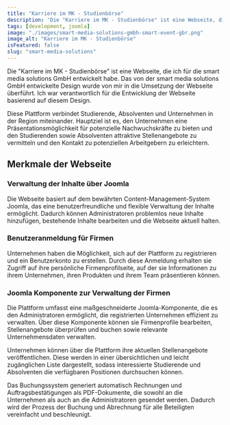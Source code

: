 ```yaml
---
title: "Karriere im MK - Studienbörse"
description: 'Die "Karriere im MK - Studienbörse" ist eine Webseite, die ich für die smart media solutions GmbH entwickelt habe.'
tags: [development, joomla]
image: "./images/smart-media-solutions-gmbh-smart-event-gbr.png"
image_alt: "Karriere im MK - Studienbörse"
isFeatured: false
slug: "smart-media-solutions"
---
```



Die "Karriere im MK - Studienbörse" ist eine Webseite, die ich für die smart media solutions GmbH entwickelt habe. Das von der smart media solutions GmbH entwickelte Design wurde von mir in die Umsetzung der Webseite überführt. Ich war verantwortlich für die Entwicklung der Webseite basierend auf diesem Design.

Diese Plattform verbindet Studierende, Absolventen und Unternehmen in der Region miteinander. Hauptziel ist es, den Unternehmen eine Präsentationsmöglichkeit für potenzielle Nachwuchskräfte zu bieten und den Studierenden sowie Absolventen attraktive Stellenangebote zu vermitteln und den Kontakt zu potenziellen Arbeitgebern zu erleichtern.

<ProjectDetails
  client="smart media solutions GmbH"
  handover="05/2023"
  services="HTML, SCSS, JavaScript, PHP, Joomla, MySQL"
  website="https://karriere-im-mk.de/"
/>

## Merkmale der Webseite

### Verwaltung der Inhalte über Joomla

Die Webseite basiert auf dem bewährten Content-Management-System Joomla, das eine benutzerfreundliche und flexible Verwaltung der Inhalte ermöglicht. Dadurch können Administratoren problemlos neue Inhalte hinzufügen, bestehende Inhalte bearbeiten und die Webseite aktuell halten.

### Benutzeranmeldung für Firmen

Unternehmen haben die Möglichkeit, sich auf der Plattform zu registrieren und ein Benutzerkonto zu erstellen. Durch diese Anmeldung erhalten sie Zugriff auf ihre persönliche Firmenprofilseite, auf der sie Informationen zu ihrem Unternehmen, ihren Produkten und ihrem Team präsentieren können.

### Joomla Komponente zur Verwaltung der Firmen

Die Plattform umfasst eine maßgeschneiderte Joomla-Komponente, die es den Administratoren ermöglicht, die registrierten Unternehmen effizient zu verwalten. Über diese Komponente können sie Firmenprofile bearbeiten, Stellenangebote überprüfen und buchen sowie relevante Unternehmensdaten verwalten.

Unternehmen können über die Plattform ihre aktuellen Stellenangebote veröffentlichen. Diese werden in einer übersichtlichen und leicht zugänglichen Liste dargestellt, sodass interessierte Studierende und Absolventen die verfügbaren Positionen durchsuchen können.

Das Buchungssystem generiert automatisch Rechnungen und Auftragsbestätigungen als PDF-Dokumente, die sowohl an die Unternehmen als auch an die Administratoren gesendet werden. Dadurch wird der Prozess der Buchung und Abrechnung für alle Beteiligten vereinfacht und beschleunigt.
